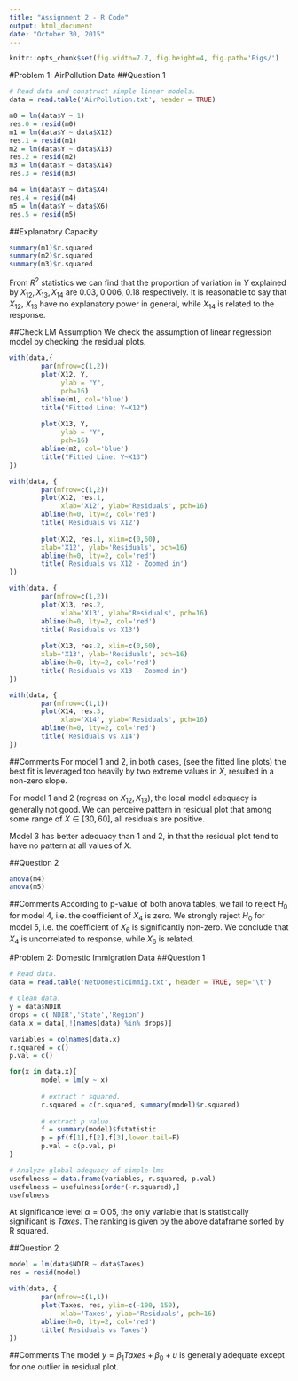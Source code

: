 ```yaml
---
title: "Assignment 2 - R Code"
output: html_document
date: "October 30, 2015"
---
```


```r
knitr::opts_chunk$set(fig.width=7.7, fig.height=4, fig.path='Figs/')
```

#Problem 1: AirPollution Data
##Question 1
```r
# Read data and construct simple linear models.
data = read.table('AirPollution.txt', header = TRUE)

m0 = lm(data$Y ~ 1)
res.0 = resid(m0)
m1 = lm(data$Y ~ data$X12)
res.1 = resid(m1)
m2 = lm(data$Y ~ data$X13)
res.2 = resid(m2)
m3 = lm(data$Y ~ data$X14)
res.3 = resid(m3)

m4 = lm(data$Y ~ data$X4)
res.4 = resid(m4)
m5 = lm(data$Y ~ data$X6)
res.5 = resid(m5)

```

##Explanatory Capacity
```r
summary(m1)$r.squared
summary(m2)$r.squared
summary(m3)$r.squared
```

From $R^2$ statistics we can find that the proportion of variation in $Y$ explained by $X_{12}, X_{13}, X_{14}$ are 0.03, 0.006, 0.18 respectively. It is reasonable to say that $X_{12}$, $X_{13}$ have no explanatory power in general, while $X_{14}$ is related to the response.

##Check LM Assumption
We check the assumption of linear regression model by checking the residual plots.

```r
with(data,{
        par(mfrow=c(1,2))
        plot(X12, Y,
             ylab = "Y",
             pch=16)
        abline(m1, col='blue')
        title("Fitted Line: Y~X12")
        
        plot(X13, Y,
             ylab = "Y",
             pch=16)
        abline(m2, col='blue')
        title("Fitted Line: Y~X13")
})
```

```r
with(data, {
        par(mfrow=c(1,2))
        plot(X12, res.1,
             xlab='X12', ylab='Residuals', pch=16)
        abline(h=0, lty=2, col='red')
        title('Residuals vs X12')
        
        plot(X12, res.1, xlim=c(0,60),
        xlab='X12', ylab='Residuals', pch=16)
        abline(h=0, lty=2, col='red')
        title('Residuals vs X12 - Zoomed in')
})
```

```r
with(data, {
        par(mfrow=c(1,2))
        plot(X13, res.2,
             xlab='X13', ylab='Residuals', pch=16)
        abline(h=0, lty=2, col='red')
        title('Residuals vs X13')
        
        plot(X13, res.2, xlim=c(0,60),
        xlab='X13', ylab='Residuals', pch=16)
        abline(h=0, lty=2, col='red')
        title('Residuals vs X13 - Zoomed in')
})
```

```r
with(data, {
        par(mfrow=c(1,1))
        plot(X14, res.3,
             xlab='X14', ylab='Residuals', pch=16)
        abline(h=0, lty=2, col='red')
        title('Residuals vs X14')
})
```

##Comments
For model 1 and 2, in both cases, (see the fitted line plots) the best fit is leveraged too heavily by two extreme values in $X$, resulted in a non-zero slope. \newline

For model 1 and 2 (regress on $X_{12},X_{13}$), the local model adequacy is generally not good.  We can perceive pattern in residual plot that among some range of $X\in[30,60]$, all residuals are positive.

Model 3 has better adequacy than 1 and 2, in that the residual plot tend to have no pattern at all values of $X$. 

##Question 2

```r
anova(m4)
anova(m5)
```

##Comments
According to p-value of both anova tables, we fail to reject $H_0$ for model 4, i.e. the coefficient of $X_4$ is zero. We strongly reject $H_0$ for model 5, i.e. the coefficient of $X_6$ is significantly non-zero. We conclude that $X_4$ is uncorrelated to response, while $X_6$ is related.




#Problem 2: Domestic Immigration Data
##Question 1
```r
# Read data.
data = read.table('NetDomesticImmig.txt', header = TRUE, sep='\t')

# Clean data.
y = data$NDIR
drops = c('NDIR','State','Region')
data.x = data[,!(names(data) %in% drops)]

variables = colnames(data.x)
r.squared = c()
p.val = c()

for(x in data.x){
        model = lm(y ~ x)
        
        # extract r squared.
        r.squared = c(r.squared, summary(model)$r.squared)
        
        # extract p value.
        f = summary(model)$fstatistic
        p = pf(f[1],f[2],f[3],lower.tail=F)
        p.val = c(p.val, p)
}

# Analyze global adequacy of simple lms
usefulness = data.frame(variables, r.squared, p.val)
usefulness = usefulness[order(-r.squared),]
usefulness

```

At significance level $\alpha=0.05$, the only variable that is statistically significant is $Taxes$. The ranking is given by the above dataframe sorted by R squared.

##Question 2
```r
model = lm(data$NDIR ~ data$Taxes)
res = resid(model)

with(data, {
        par(mfrow=c(1,1))
        plot(Taxes, res, ylim=c(-100, 150),
             xlab='Taxes', ylab='Residuals', pch=16)
        abline(h=0, lty=2, col='red')
        title('Residuals vs Taxes')
})

```

##Comments
The model $y=\beta_1 Taxes + \beta_0 + u$ is generally adequate except for one outlier in residual plot.


